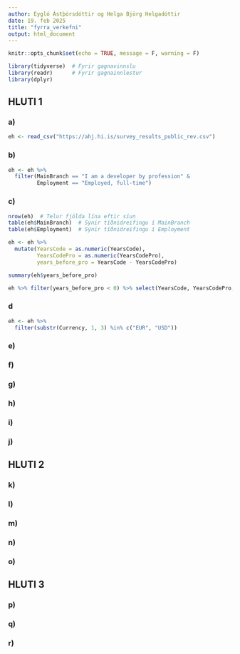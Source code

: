 ```yaml
---
author: Eygló Ástþórsdóttir og Helga Björg Helgadóttir
date: 19. feb 2025
title: "fyrra_verkefni"
output: html_document
---
```


```r
knitr::opts_chunk$set(echo = TRUE, message = F, warning = F)
```

```r
library(tidyverse)  # Fyrir gagnavinnslu
library(readr)      # Fyrir gagnainnlestur
library(dplyr)
```

## HLUTI 1
### a)
```r
eh <- read_csv("https://ahj.hi.is/survey_results_public_rev.csv")
```

### b)
```r
eh <- eh %>%
  filter(MainBranch == "I am a developer by profession" &
         Employment == "Employed, full-time")
```

### c)
```r
nrow(eh)  # Telur fjölda lína eftir síun
table(eh$MainBranch)  # Sýnir tíðnidreifingu í MainBranch
table(eh$Employment)  # Sýnir tíðnidreifingu í Employment

eh <- eh %>%
  mutate(YearsCode = as.numeric(YearsCode),
         YearsCodePro = as.numeric(YearsCodePro),
         years_before_pro = YearsCode - YearsCodePro)

summary(eh$years_before_pro)

eh %>% filter(years_before_pro < 0) %>% select(YearsCode, YearsCodePro, years_before_pro
```

### d
```r
eh <- eh %>%
  filter(substr(Currency, 1, 3) %in% c("EUR", "USD"))
```

### e)

### f)

### g)

### h)

### i)

### j)


## HLUTI 2
### k)

### l)

### m)

### n)

### o)


## HLUTI 3
### p)

### q)

### r)

